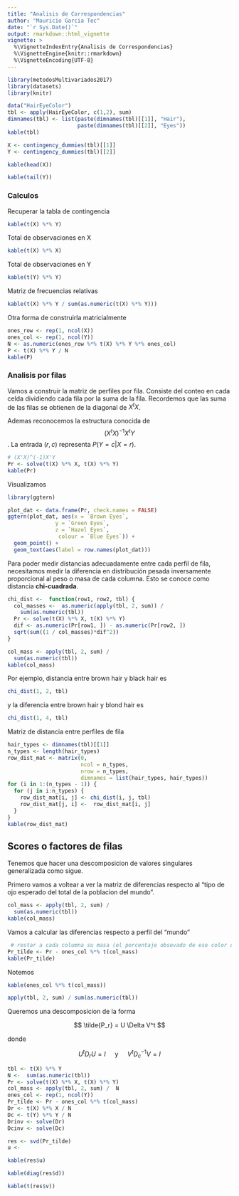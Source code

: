 ---
title: "Analisis de Correspondencias"
author: "Mauricio Garcia Tec"
date: "`r Sys.Date()`"
output: rmarkdown::html_vignette
vignette: >
  %\VignetteIndexEntry{Analisis de Correspondencias}
  %\VignetteEngine{knitr::rmarkdown}
  %\VignetteEncoding{UTF-8}
---

```{r, results ='hide'}
library(metodosMultivariados2017)
library(datasets)
library(knitr)
```

```{r}
data("HairEyeColor")
tbl <- apply(HairEyeColor, c(1,2), sum)
dimnames(tbl) <- list(paste(dimnames(tbl)[[1]], "Hair"),
                      paste(dimnames(tbl)[[2]], "Eyes"))
kable(tbl)
```

```{r}
X <- contingency_dummies(tbl)[[1]]
Y <- contingency_dummies(tbl)[[2]]
```

```{r}
kable(head(X))
```

```{r}
kable(tail(Y))

```


### Calculos

Recuperar la tabla de contingencia

```{r}
kable(t(X) %*% Y)
```


Total de observaciones en X
```{r}
kable(t(X) %*% X)
```


Total de observaciones en Y
```{r}
kable(t(Y) %*% Y)
```

Matriz de frecuencias relativas

```{r}
kable(t(X) %*% Y / sum(as.numeric(t(X) %*% Y)))
```

Otra forma de construirla matricialmente

```{r}
ones_row <- rep(1, ncol(X))
ones_col <- rep(1, ncol(Y))
N <- as.numeric(ones_row %*% t(X) %*% Y %*% ones_col)
P <- t(X) %*% Y / N
kable(P)

```

### Analisis por filas

Vamos a construir la matriz de perfiles por fila. Consiste del conteo en cada celda dividiendo cada fila por la suma de la fila. Recordemos que las suma de las filas se obtienen de la diagonal de $X^tX$.

Ademas reconocemos la estructura conocida de $$(X^tX)^{-1}X^tY$$. La entrada $(r,c)$ representa $P(Y=c|X=r)$.


```{r}
# (X'X)^(-1)X'Y
Pr <- solve(t(X) %*% X, t(X) %*% Y)
kable(Pr)
```

Visualizamos

```{r, results='hide', message=FALSE, warning=FALSE}
library(ggtern)
```

```{r, fig.width=4}
plot_dat <- data.frame(Pr, check.names = FALSE)
ggtern(plot_dat, aes(x = `Brown Eyes`,
               y = `Green Eyes`,
               z = `Hazel Eyes`,
                colour = `Blue Eyes`)) +
  geom_point() + 
  geom_text(aes(label = row.names(plot_dat)))
```


Para poder medir distancias adecuadamente entre cada perfil de fila, necesitamos medir la diferencia en distribución pesada inversamente proporcional al peso o masa de cada columna. Esto se conoce como distancia **chi-cuadrada**.

```{r}
chi_dist <-  function(row1, row2, tbl) {
  col_masses <-  as.numeric(apply(tbl, 2, sum)) / 
    sum(as.numeric(tbl))
  Pr <- solve(t(X) %*% X, t(X) %*% Y)
  dif <- as.numeric(Pr[row1, ]) - as.numeric(Pr[row2, ])
  sqrt(sum((1 / col_masses)*dif^2))
}
```

```{r}
col_mass <- apply(tbl, 2, sum) / 
  sum(as.numeric(tbl))
kable(col_mass)
```

Por ejemplo, distancia entre brown hair y black hair es

```{r}
chi_dist(1, 2, tbl)

```

y la diferencia entre brown hair y blond hair es


```{r}
chi_dist(1, 4, tbl)
```

Matriz de distancia entre perfiles de fila

```{r}
hair_types <- dimnames(tbl)[[1]]
n_types <- length(hair_types) 
row_dist_mat <- matrix(0, 
                       ncol = n_types, 
                       nrow = n_types,
                       dimnames = list(hair_types, hair_types))
for (i in 1:(n_types - 1)) {
  for (j in i:n_types) {
    row_dist_mat[i, j] <- chi_dist(i, j, tbl)
    row_dist_mat[j, i] <-  row_dist_mat[i, j]
  }
}
kable(row_dist_mat)
```


## Scores o factores de filas

Tenemos que hacer una descomposicion de valores singulares generalizada como sigue.

Primero vamos a voltear a ver la matriz de diferencias respecto al "tipo de ojo esperado del total de la poblacion del mundo".

```{r}
col_mass <- apply(tbl, 2, sum) / 
  sum(as.numeric(tbl))
kable(col_mass)
```

Vamos a calcular las diferencias respecto a perfil del "mundo"
```{r}
 # restar a cada columna su masa (el porcentaje obsevado de ese color de ojos)
Pr_tilde <- Pr - ones_col %*% t(col_mass)
kable(Pr_tilde)
```
 Notemos
 
 
```{r}
kable(ones_col %*% t(col_mass))

```
```{r}
apply(tbl, 2, sum) / sum(as.numeric(tbl))
```


 
 
 Queremos una descomposicion de la forma
 
 $$
 \tilde{P_r} = U \Delta V^t
 $$
 
 donde 
 
 $$
 U^tD_rU = I \quad \text{ y } \quad V^tD_c^{-1}V = I
 $$
 
```{r}
tbl <- t(X) %*% Y
N <-  sum(as.numeric(tbl))
Pr <- solve(t(X) %*% X, t(X) %*% Y)
col_mass <- apply(tbl, 2, sum) /  N
ones_col <- rep(1, ncol(Y))
Pr_tilde <- Pr - ones_col %*% t(col_mass)
Dr <- t(X) %*% X / N
Dc <- t(Y) %*% Y / N
Drinv <- solve(Dr)
Dcinv <- solve(Dc)
```
```{r}
res <- svd(Pr_tilde)
u <- 
```

```{r}
kable(res$u)

```


```{r}
kable(diag(res$d))

```


```{r}
kable(t(res$v))

```
